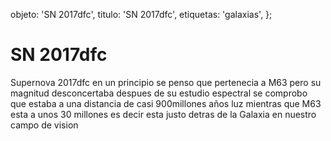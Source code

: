 
  objeto: 'SN 2017dfc',
  titulo: 'SN 2017dfc',
  etiquetas: 'galaxias',
};

# SN 2017dfc

<Imagen
  src="objeto/sn2017-dfc_20170423_1_2017dfc_20170423_i88.jpg"
  fecha="20170423"
/>

Supernova 2017dfc en un principio se penso que pertenecia a M63 pero su magnitud desconcertaba despues de su estudio espectral se comprobo que estaba a una distancia de casi 900millones años luz mientras que M63 esta a unos 30 millones es decir esta justo detras de la Galaxia en nuestro campo de vision